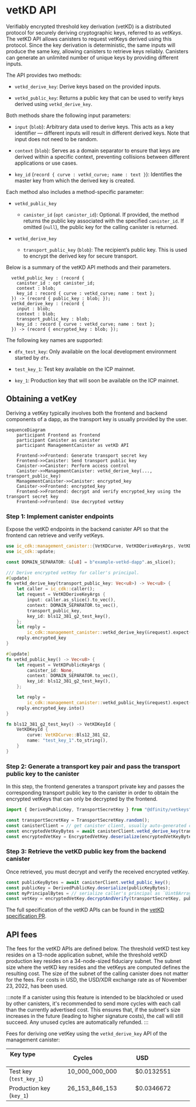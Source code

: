 
# vetKD API

Verifiably encrypted threshold key derivation (vetKD) is a distributed protocol for securely deriving cryptographic keys, referred to as  _vetKeys_. 
The vetKD API allows canisters to request vetKeys derived using this protocol. Since the key derivation is deterministic, the same inputs will produce the same key, allowing canisters to retrieve keys reliably. Canisters can generate an unlimited number of unique keys by providing different inputs. 

The API provides two methods:

- `vetkd_derive_key`: Derive keys based on the provided inputs.

- `vetkd_public_key`: Returns a public key that can be used to verify keys derived using `vetkd_derive_key`.

Both methods share the following input parameters:

- `input` (`blob`): Arbitrary data used to derive keys. This acts as a key identifier &mdash; different inputs will result in different derived keys. Note that input does not need to be random.

- `context` (`blob`): Serves as a domain separator to ensure that keys are derived within a specific context, preventing collisions between different applications or use cases.

- `key_id` (`record { curve : vetkd_curve; name : text }`): Identifies the master key from which the derived key is created.

Each method also includes a method-specific parameter:

- `vetkd_public_key`
  - `canister_id` (`opt canister_id`): Optional. If provided, the method returns the public key associated with the specified `canister_id`. If omitted (`null`), the public key for the calling canister is returned.

- `vetkd_derive_key`
  - `transport_public_key` (`blob`): The recipient’s public key. This is used to encrypt the derived key for secure transport.

Below is a summary of the vetKD API methods and their parameters.

```candid
  vetkd_public_key : (record {
    canister_id : opt canister_id;
    context : blob;
    key_id : record { curve : vetkd_curve; name : text };
  }) -> (record { public_key : blob; });
  vetkd_derive_key : (record {
    input : blob;
    context : blob;
    transport_public_key : blob;
    key_id : record { curve : vetkd_curve; name : text };
  }) -> (record { encrypted_key : blob; });
```

The following key names are supported:

- `dfx_test_key`: Only available on the local development environment started by `dfx`.

- `test_key_1`: Test key available on the ICP mainnet.

- `key_1`:  Production key that will soon be available on the ICP mainnet.

## Obtaining a vetKey

Deriving a vetKey typically involves both the frontend and backend components of a dapp, as the transport key is usually provided by the user.

```mermaid
sequenceDiagram
    participant Frontend as frontend
    participant Canister as canister
    participant ManagementCanister as vetKD API

    Frontend->>Frontend: Generate transport secret key
    Frontend->>Canister: Send transport public key
    Canister->>Canister: Perform access control
    Canister->>ManagementCanister: vetkd_derive_key(..., transport_public_key)
    ManagementCanister->>Canister: encrypted_key
    Canister->>Frontend: encrypted_key
    Frontend->>Frontend: decrypt and verify encrypted_key using the transport secret key
    Frontend->>Frontend: Use decrypted vetKey
```

### Step 1: Implement canister endpoints

Expose the vetKD endpoints in the backend canister API so that the frontend can retrieve and verify vetKeys.

<AdornedTabs groupId="languages">
<TabItem value="rust" label="Rust" default>

```rust
use ic_cdk::management_canister::{VetKDCurve, VetKDDeriveKeyArgs, VetKDKeyId, VetKDPublicKeyArgs};
use ic_cdk::update;

const DOMAIN_SEPARATOR: &[u8] = b"example-vetkd-dapp".as_slice();

/// Derive encrypted vetKey for caller's principal.
#[update]
fn vetkd_derive_key(transport_public_key: Vec<u8>) -> Vec<u8> {
    let caller = ic_cdk::caller();
    let request = VetKDDeriveKeyArgs {
        input: caller.as_slice().to_vec(),
        context: DOMAIN_SEPARATOR.to_vec(),
        transport_public_key,
        key_id: bls12_381_g2_test_key(),
    };
    let reply =
        ic_cdk::management_canister::vetkd_derive_key(&request).expect("failed to derive key");
    reply.encrypted_key
}

#[update]
fn vetkd_public_key() -> Vec<u8> {
    let request = VetKDPublicKeyArgs {
        canister_id: None,
        context: DOMAIN_SEPARATOR.to_vec(),
        key_id: bls12_381_g2_test_key(),
    };

    let reply =
        ic_cdk::management_canister::vetkd_public_key(&request).expect("failed to derive key");
    reply.encrypted_key.into()
}

fn bls12_381_g2_test_key() -> VetKDKeyId {
    VetKDKeyId {
        curve: VetKDCurve::Bls12_381_G2,
        name: "test_key_1".to_string(),
    }
}
```

</TabItem>
</AdornedTabs>


### Step 2: Generate a transport key pair and pass the transport public key to the canister

In this step, the frontend generates a transport private key and passes the corresponding transport public key to the canister in order to obtain the encrypted vetKeys that can only be decrypted by the frontend.

<AdornedTabs groupId="languages">
<TabItem value="ts" label="Typescript" default>

```ts
import { DerivedPublicKey, TransportSecretKey } from "@dfinity/vetkeys";

const transportSecretKey = TransportSecretKey.random();
const canisterClient = // get canister client, usually auto-generated code from canister's candid interface
const encryptedVetKeyBytes = await canisterClient.vetkd_derive_key(transportSecretKey.publicKeyBytes());
const encryptedVetKey = EncryptedVetKey.deserialize(encryptedVetKeyBytes);
```

</TabItem>
</AdornedTabs>

### Step 3: Retrieve the vetKD public key from the backend canister

Once retrieved, you must decrypt and verify the received encrypted vetKey.

<AdornedTabs groupId="languages">
<TabItem value="ts" label="Typescript" default>

```ts
const publicKeyBytes = await canisterClient.vetkd_public_key();
const publicKey = DerivedPublicKey.deserialize(publicKeyBytes);
const myPrincipalBytes = // serialize caller's principal as `Uint8Array`
const vetKey = encryptedVetKey.decryptAndVerify(transportSecretKey, publicKey, myPrincipalBytes);
```

</TabItem>
</AdornedTabs>

The full specification of the vetKD APIs can be found in the [vetKD specification PR](https://github.com/dfinity/portal/pull/3763).

## API fees

The fees for the vetKD APIs are defined below. The threshold vetKD test key resides on a 13-node application subnet, while the threshold vetKD production key resides on a 34-node-sized fiduciary subnet. The subnet size where the vetKD key resides and the vetKeys are computed defines the resulting cost. The size of the subnet of the calling canister does not matter for the fees. For costs in USD, the USD/XDR exchange rate as of November 23, 2022, has been used.

:::note
If a canister using this feature is intended to be blackholed or used by other canisters, it's recommended to send more cycles with each call than the currently advertised cost. This ensures that, if the subnet's size increases in the future (leading to higher signature costs), the call will still succeed. Any unused cycles are automatically refunded.
:::

Fees for deriving one vetKey using the `vetkd_derive_key` API of the management canister:

| Key type                             | Cycles                      | USD                         |
|--------------------------------------|-----------------------------|-----------------------------|
| Test key (`test_key_1`)              | 10_000_000_000              | $0.0132551                  |
| Production key (`key_1`)             | 26_153_846_153              | $0.0346672                  |
